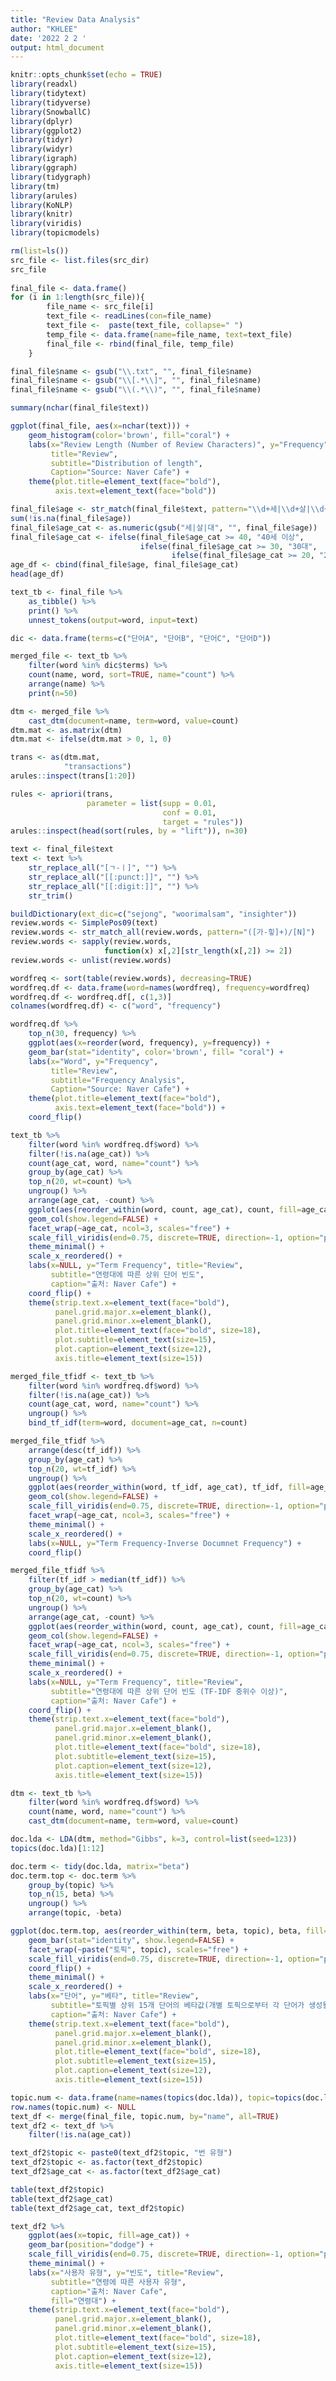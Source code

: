 ```yaml
---
title: "Review Data Analysis"
author: "KHLEE"
date: '2022 2 2 '
output: html_document
---
```


```r
knitr::opts_chunk$set(echo = TRUE)
library(readxl)
library(tidytext) 
library(tidyverse)
library(SnowballC)
library(dplyr)
library(ggplot2)
library(tidyr)
library(widyr)
library(igraph)
library(ggraph)
library(tidygraph)
library(tm)
library(arules)
library(KoNLP)
library(knitr)
library(viridis)
library(topicmodels)
```


```r
rm(list=ls())
src_file <- list.files(src_dir)
src_file
 
final_file <- data.frame()
for (i in 1:length(src_file)){
        file_name <- src_file[i]
        text_file <- readLines(con=file_name)
        text_file <-  paste(text_file, collapse=" ")
        temp_file <- data.frame(name=file_name, text=text_file)
        final_file <- rbind(final_file, temp_file)
    }

final_file$name <- gsub("\\.txt", "", final_file$name)
final_file$name <- gsub("\\[.*\\]", "", final_file$name)
final_file$name <- gsub("\\(.*\\)", "", final_file$name)
```


```r
summary(nchar(final_file$text)) 

ggplot(final_file, aes(x=nchar(text))) +
    geom_histogram(color='brown', fill="coral") +
    labs(x="Review Length (Number of Review Characters)", y="Frequency",
         title="Review",
         subtitle="Distribution of length",
         Caption="Source: Naver Cafe") +
    theme(plot.title=element_text(face="bold"),
          axis.text=element_text(face="bold"))
```

```r
final_file$age <- str_match(final_file$text, pattern="\\d+세|\\d+살|\\d+대")
sum(!is.na(final_file$age)) 
final_file$age_cat <- as.numeric(gsub("세|살|대", "", final_file$age)) 
final_file$age_cat <- ifelse(final_file$age_cat >= 40, "40세 이상", 
                             ifelse(final_file$age_cat >= 30, "30대",
                                    ifelse(final_file$age_cat >= 20, "20대", NA)))
age_df <- cbind(final_file$age, final_file$age_cat)
head(age_df)
```

```r
text_tb <- final_file %>%
    as_tibble() %>%
    print() %>%
    unnest_tokens(output=word, input=text)

dic <- data.frame(terms=c("단어A", "단어B", "단어C", "단어D"))

merged_file <- text_tb %>% 
    filter(word %in% dic$terms) %>% 
    count(name, word, sort=TRUE, name="count") %>% 
    arrange(name) %>% 
    print(n=50)
```

```r
dtm <- merged_file %>%
    cast_dtm(document=name, term=word, value=count)
dtm.mat <- as.matrix(dtm)
dtm.mat <- ifelse(dtm.mat > 0, 1, 0)

trans <- as(dtm.mat, 
            "transactions")
arules::inspect(trans[1:20])

rules <- apriori(trans, 
                 parameter = list(supp = 0.01, 
                                  conf = 0.01, 
                                  target = "rules"))
arules::inspect(head(sort(rules, by = "lift")), n=30)
```

```r
text <- final_file$text
text <- text %>%
    str_replace_all("[ㄱ-ㅣ]", "") %>% 
    str_replace_all("[[:punct:]]", "") %>% 
    str_replace_all("[[:digit:]]", "") %>% 
    str_trim()

buildDictionary(ext_dic=c("sejong", "woorimalsam", "insighter")) 
review.words <- SimplePos09(text) 
review.words <- str_match_all(review.words, pattern="([가-힣]+)/[N]") 
review.words <- sapply(review.words,
                     function(x) x[,2][str_length(x[,2]) >= 2]) 
review.words <- unlist(review.words)

wordfreq <- sort(table(review.words), decreasing=TRUE)
wordfreq.df <- data.frame(word=names(wordfreq), frequency=wordfreq)
wordfreq.df <- wordfreq.df[, c(1,3)]
colnames(wordfreq.df) <- c("word", "frequency")

wordfreq.df %>% 
    top_n(30, frequency) %>% 
    ggplot(aes(x=reorder(word, frequency), y=frequency)) +
    geom_bar(stat="identity", color='brown', fill= "coral") +
    labs(x="Word", y="Frequency",
         title="Review",
         subtitle="Frequency Analysis",
         Caption="Source: Naver Cafe") +
    theme(plot.title=element_text(face="bold"),
          axis.text=element_text(face="bold")) +
    coord_flip()

text_tb %>%
    filter(word %in% wordfreq.df$word) %>%
    filter(!is.na(age_cat)) %>%
    count(age_cat, word, name="count") %>%
    group_by(age_cat) %>% 
    top_n(20, wt=count) %>% 
    ungroup() %>%
    arrange(age_cat, -count) %>% 
    ggplot(aes(reorder_within(word, count, age_cat), count, fill=age_cat)) +
    geom_col(show.legend=FALSE) +
    facet_wrap(~age_cat, ncol=3, scales="free") +
    scale_fill_viridis(end=0.75, discrete=TRUE, direction=-1, option="plasma") +
    theme_minimal() +
    scale_x_reordered() +
    labs(x=NULL, y="Term Frequency", title="Review",
         subtitle="연령대에 따른 상위 단어 빈도",
         caption="출처: Naver Cafe") +
    coord_flip() +
    theme(strip.text.x=element_text(face="bold"),
          panel.grid.major.x=element_blank(),
          panel.grid.minor.x=element_blank(),
          plot.title=element_text(face="bold", size=18),
          plot.subtitle=element_text(size=15),
          plot.caption=element_text(size=12),
          axis.title=element_text(size=15))
```

```r
merged_file_tfidf <- text_tb %>%
    filter(word %in% wordfreq.df$word) %>%
    filter(!is.na(age_cat)) %>%
    count(age_cat, word, name="count") %>%
    ungroup() %>%
    bind_tf_idf(term=word, document=age_cat, n=count)

merged_file_tfidf %>% 
    arrange(desc(tf_idf)) %>% 
    group_by(age_cat) %>% 
    top_n(20, wt=tf_idf) %>% 
    ungroup() %>% 
    ggplot(aes(reorder_within(word, tf_idf, age_cat), tf_idf, fill=age_cat)) +
    geom_col(show.legend=FALSE) +
    scale_fill_viridis(end=0.75, discrete=TRUE, direction=-1, option="plasma") +
    facet_wrap(~age_cat, ncol=3, scales="free") +
    theme_minimal() +
    scale_x_reordered() +
    labs(x=NULL, y="Term Frequency-Inverse Documnet Frequency") +
    coord_flip()

merged_file_tfidf %>%
    filter(tf_idf > median(tf_idf)) %>% 
    group_by(age_cat) %>% 
    top_n(20, wt=count) %>% 
    ungroup() %>%
    arrange(age_cat, -count) %>% 
    ggplot(aes(reorder_within(word, count, age_cat), count, fill=age_cat)) +
    geom_col(show.legend=FALSE) +
    facet_wrap(~age_cat, ncol=3, scales="free") +
    scale_fill_viridis(end=0.75, discrete=TRUE, direction=-1, option="plasma") +
    theme_minimal() +
    scale_x_reordered() +
    labs(x=NULL, y="Term Frequency", title="Review",
         subtitle="연령대에 따른 상위 단어 빈도 (TF-IDF 중위수 이상)",
         caption="출처: Naver Cafe") +
    coord_flip() +
    theme(strip.text.x=element_text(face="bold"),
          panel.grid.major.x=element_blank(),
          panel.grid.minor.x=element_blank(),
          plot.title=element_text(face="bold", size=18),
          plot.subtitle=element_text(size=15),
          plot.caption=element_text(size=12),
          axis.title=element_text(size=15))
```

```r
dtm <- text_tb %>%
    filter(word %in% wordfreq.df$word) %>%
    count(name, word, name="count") %>% 
    cast_dtm(document=name, term=word, value=count)

doc.lda <- LDA(dtm, method="Gibbs", k=3, control=list(seed=123)) 
topics(doc.lda)[1:12]

doc.term <- tidy(doc.lda, matrix="beta")
doc.term.top <- doc.term %>% 
    group_by(topic) %>% 
    top_n(15, beta) %>% 
    ungroup() %>% 
    arrange(topic, -beta)

ggplot(doc.term.top, aes(reorder_within(term, beta, topic), beta, fill=factor(topic))) +
    geom_bar(stat="identity", show.legend=FALSE) +
    facet_wrap(~paste("토픽", topic), scales="free") +
    scale_fill_viridis(end=0.75, discrete=TRUE, direction=-1, option="plasma") +
    coord_flip() +
    theme_minimal() +
    scale_x_reordered() +
    labs(x="단어", y="베타", title="Review",
         subtitle="토픽별 상위 15개 단어의 베타값(개별 토픽으로부터 각 단어가 생성될 확률)",
         caption="출처: Naver Cafe") +
    theme(strip.text.x=element_text(face="bold"),
          panel.grid.major.x=element_blank(),
          panel.grid.minor.x=element_blank(),
          plot.title=element_text(face="bold", size=18),
          plot.subtitle=element_text(size=15),
          plot.caption=element_text(size=12),
          axis.title=element_text(size=15))

topic.num <- data.frame(name=names(topics(doc.lda)), topic=topics(doc.lda)) 
row.names(topic.num) <- NULL
text_df <- merge(final_file, topic.num, by="name", all=TRUE)
text_df2 <- text_df %>%
    filter(!is.na(age_cat))

text_df2$topic <- paste0(text_df2$topic, "번 유형")
text_df2$topic <- as.factor(text_df2$topic)
text_df2$age_cat <- as.factor(text_df2$age_cat) 

table(text_df2$topic)
table(text_df2$age_cat)
table(text_df2$age_cat, text_df2$topic)

text_df2 %>% 
    ggplot(aes(x=topic, fill=age_cat)) +
    geom_bar(position="dodge") +
    scale_fill_viridis(end=0.75, discrete=TRUE, direction=-1, option="plasma") +
    theme_minimal() +
    labs(x="사용자 유형", y="빈도", title="Review",
         subtitle="연령에 따른 사용자 유형",
         caption="출처: Naver Cafe",
         fill="연령대") +
    theme(strip.text.x=element_text(face="bold"),
          panel.grid.major.x=element_blank(),
          panel.grid.minor.x=element_blank(),
          plot.title=element_text(face="bold", size=18),
          plot.subtitle=element_text(size=15),
          plot.caption=element_text(size=12),
          axis.title=element_text(size=15))
```
